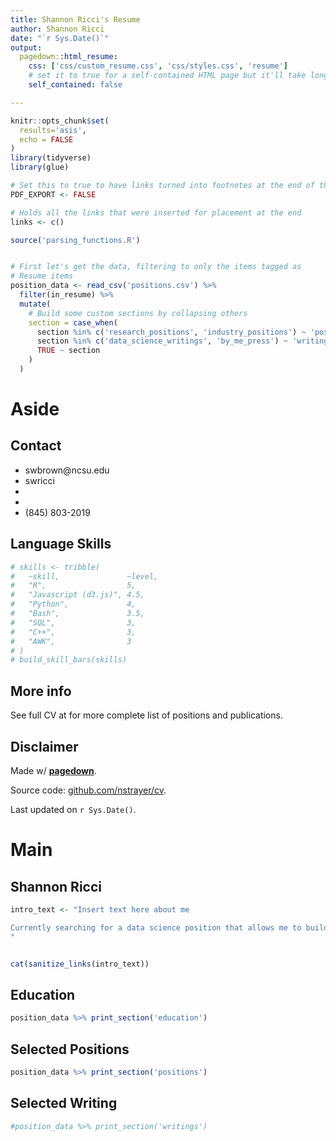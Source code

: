 ```yaml
---
title: Shannon Ricci's Resume
author: Shannon Ricci
date: "`r Sys.Date()`"
output:
  pagedown::html_resume:
    css: ['css/custom_resume.css', 'css/styles.css', 'resume']
    # set it to true for a self-contained HTML page but it'll take longer to render
    self_contained: false

---
```



```r
knitr::opts_chunk$set(
  results='asis', 
  echo = FALSE
)
library(tidyverse)
library(glue)

# Set this to true to have links turned into footnotes at the end of the document
PDF_EXPORT <- FALSE

# Holds all the links that were inserted for placement at the end
links <- c()

source('parsing_functions.R')


# First let's get the data, filtering to only the items tagged as
# Resume items
position_data <- read_csv('positions.csv') %>% 
  filter(in_resume) %>% 
  mutate(
    # Build some custom sections by collapsing others
    section = case_when(
      section %in% c('research_positions', 'industry_positions') ~ 'positions', 
      section %in% c('data_science_writings', 'by_me_press') ~ 'writings',
      TRUE ~ section
    )
  ) 

```


Aside
================================================================================



Contact {#contact}
--------------------------------------------------------------------------------



- <i class="fa fa-envelope"></i> swbrown@ncsu.edu
- <i class="fa fa-twitter"></i> swricci
- <i class="fa fa-github"></i> 
- <i class="fa fa-link"></i> 
- <i class="fa fa-phone"></i> (845) 803-2019



Language Skills {#skills}
--------------------------------------------------------------------------------


```r
# skills <- tribble(
#   ~skill,               ~level,
#   "R",                  5,
#   "Javascript (d3.js)", 4.5,
#   "Python",             4,
#   "Bash",               3.5,
#   "SQL",                3,
#   "C++",                3,
#   "AWK",                3
# )
# build_skill_bars(skills)
```


More info {#more-info}
--------------------------------------------------------------------------------

See full CV at for more complete list of positions and publications.


Disclaimer {#disclaimer}
--------------------------------------------------------------------------------

Made w/ [**pagedown**](https://github.com/rstudio/pagedown). 

Source code: [github.com/nstrayer/cv](https://github.com/nstrayer/cv).

Last updated on `r Sys.Date()`.




Main
================================================================================

Shannon Ricci {#title}
--------------------------------------------------------------------------------

```r
intro_text <- "Insert text here about me

Currently searching for a data science position that allows me to build tools using visualization and machine learning to help people explore and understand their data. 
"


cat(sanitize_links(intro_text))
```



Education {data-icon=graduation-cap data-concise=true}
--------------------------------------------------------------------------------

```r
position_data %>% print_section('education')
```



Selected Positions {data-icon=suitcase}
--------------------------------------------------------------------------------

```r
position_data %>% print_section('positions')
```

Selected Writing {data-icon=newspaper}
--------------------------------------------------------------------------------


```r
#position_data %>% print_section('writings')
```



